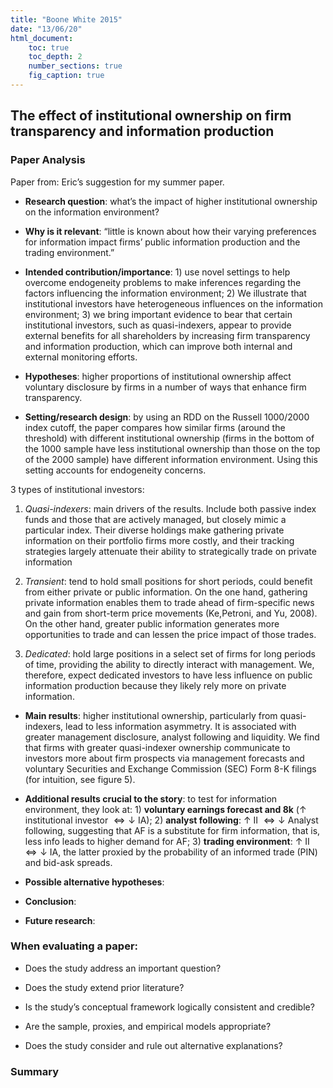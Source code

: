 ```yaml
---
title: "Boone White 2015"
date: "13/06/20"
html_document:
    toc: true
    toc_depth: 2
    number_sections: true
    fig_caption: true
---
```

## The effect of institutional ownership on firm transparency and information production {.tabset}

### Paper Analysis

Paper from: Eric's suggestion for my summer paper.

-   **Research question**: what's the impact of higher institutional ownership on the information environment?

-   **Why is it relevant**: "little is known about how their varying preferences for information impact firms' public information production and the trading environment."

-   **Intended contribution/importance**: 1) use novel settings to help overcome endogeneity problems to make inferences regarding the factors influencing the information environment; 2) We illustrate that institutional investors have heterogeneous influences on the information environment; 3) we bring important evidence to bear that certain institutional investors, such as quasi-indexers, appear to provide external benefits for all shareholders by increasing firm transparency and information production, which can improve both internal and external monitoring efforts.

-   **Hypotheses**: higher proportions of institutional ownership affect voluntary disclosure by firms in a number of ways that enhance firm transparency.

-   **Setting/research design**: by using an RDD on the Russell 1000/2000 index cutoff, the paper compares how similar firms (around the threshold) with different institutional ownership (firms in the bottom of the 1000 sample have less institutional ownership than those on the top of the 2000 sample) have different information environment. Using this setting accounts for endogeneity concerns. 

3 types of institutional investors:

1) *Quasi-indexers*: main drivers of the results. Include both passive index funds and those that are actively managed, but closely mimic a particular index. Their diverse holdings make gathering private information on their portfolio firms more costly, and their tracking strategies largely attenuate their ability to strategically trade on private information

2) *Transient*:  tend to hold small positions for short periods, could benefit from either private or public information. On the one hand, gathering private information enables them to trade ahead of firm-specific news and gain from short-term price movements (Ke,Petroni, and Yu, 2008). On the other hand, greater public information generates more opportunities to trade and can lessen the price impact of those trades.

3) *Dedicated*: hold large positions in a select set of firms for long periods of time, providing the ability to directly interact with management. We, therefore, expect dedicated investors to have less influence on public information production because they likely rely more on private information.

-   **Main results**: higher institutional ownership, particularly from quasi-indexers, lead to less information asymmetry. It is associated with greater management disclosure, analyst following and liquidity. We find that firms with greater quasi-indexer ownership communicate to investors more about firm prospects via management forecasts and voluntary Securities and Exchange Commission (SEC) Form 8-K filings (for intuition, see figure 5). 

-   **Additional results crucial to the story**: to test for information environment, they look at: 1) **voluntary earnings forecast and 8k** ($\uparrow$ institutional investor $\iff \downarrow$ IA); 2) **analyst following**: $\uparrow$ II $\iff \downarrow$ Analyst following, suggesting that AF is a substitute for firm information, that is, less info leads to higher demand for AF; 3) **trading environment**: $\uparrow$ II $\iff \downarrow$ IA, the latter proxied by the probability of an informed trade (PIN) and bid-ask spreads.

- **Possible alternative hypotheses**: 

-   **Conclusion**: 

- **Future research**:  

### When evaluating a paper:

- Does the study address an important question?

- Does the study extend prior literature?

- Is the study's conceptual framework logically consistent and credible?

- Are the sample, proxies, and empirical models appropriate?

- Does the study consider and rule out alternative explanations?

### Summary
